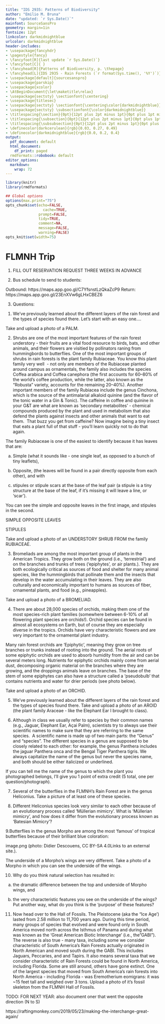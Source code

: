 ```yaml
---
title: "IDS 2935: Patterns of Biodiversity"
author: "Emilio M. Bruna"
date: "updated: `r Sys.Date()`"
mainfont: SourceSansPro
geometry: margin=1in
fontsize: 12pt
linkcolor: darkmidnightblue
urlcolor: darkmidnightblue
header-includes:
- \usepackage{fancyhdr}
- \pagestyle{fancy}
- \fancyfoot[R]{last update `r Sys.Date()`}
- \fancyfoot[C]{ }
- \fancyhead[R]{Patterns of Biodiversity, p. \thepage}
- \fancyhead[L]{IDS 2935 - Rain Forests (`r format(Sys.time(), '%Y')`)}
- \usepackage[default]{sourcesanspro}
- \usepackage{parskip}
- \usepackage{xcolor}
- \AtBeginDocument{\let\maketitle\relax}
- \usepackage{sectsty} \sectionfont{\centering}
- \usepackage{titlesec}
- \usepackage{sectsty} \sectionfont{\centering\color{darkmidnightblue}}
- \usepackage{sectsty} \subsectionfont{\color{darkmidnightblue}}
- \titlespacing{\section}{0pt}{12pt plus 2pt minus 1pt}{0pt plus 1pt minus 1pt}
- \titlespacing{\subsection}{0pt}{12pt plus 2pt minus 1pt}{0pt plus 1pt minus 1pt}
- \titlespacing{\subsubsection}{0pt}{12pt plus 2pt minus 1pt}{0pt plus 1pt minus 1pt}
- \definecolor{darkcerulean}{rgb}{0.03, 0.27, 0.49}
- \definecolor{darkmidnightblue}{rgb}{0.0, 0.2, 0.4}
output:
  pdf_document: default
  html_document:
    df_print: paged
  rmdformats::robobook: default
editor_options: 
  markdown: 
    wrap: 72
---
```



```r
library(knitr)
library(rmdformats)

## Global options
options(max.print="75")
opts_chunk$set(echo=FALSE,
	             cache=TRUE,
               prompt=FALSE,
               tidy=TRUE,
               comment=NA,
               message=FALSE,
               warning=FALSE)
opts_knit$set(width=75)
```


# FLMNH Trip

1) FILL OUT RESERVATION REQUEST THREE WEEKS IN ADVANCE

2) Bus schedule to send to students:

Outbound: https://maps.app.goo.gl/C7YfsnstLzQkaZcP9
Return: https://maps.app.goo.gl/23EnXVw6gLHxCBEZ6

3) Questions:

1. We've previously learned about the different layers of the rain forest and the types of species found there. Let's start with an easy one....

 
Take and upload a photo of a PALM.

2. Shrubs are one of the most important features of the rain forest understory - their fruits are a vital food resource to birds, bats, and other animals, and their flowers are visitied by pollinators raning from hummingbords to butterflies. One of the most important groups of shrubs in rain forests is the plant family Rubiaceae. You know this plant family very well  - not only are members of the Rubiaceae planted around campus as ornamentals, the family also includes the species Coffea arabica and Coffea canephora (the first accounts for 60–80% of the world's coffee production, while the latter, also known as the "Robusta" variety, accounts for the remaining 20–40%). Another important members of the family Rubiacea include the genus Cinchona, which is the source of the antimalarial alkaloid quinine (and the flavor of the tonic water in a Gin & Tonic). The caffeine in coffee and quinine in your G&T are what are known as 'secondary metabolites' - chemical compounds produced by the plant and used in metabolism that also defend the plants against insects and other animals that want to eat them.  That buzz you get from caffeine? Now imagine being a tiny insect that eats a plant full of that stuff - you'll learn quickly not to do that again.

The family Rubiaceae is one of the easiest to identify because it has leaves that are:

(a) Simple (what it sounds like - one single leaf, as opposed to a bunch of tiny leaflets),

(b) Opposite, (the leaves will be found in a pair directly opposite from each other), and with

(c) stipules or stipule scars at the base of the leaf pair (a stipule is a tiny structure at the base of the leaf, if it's missing it will leave a line, or 'scar').

You can see the simple and opposite leaves in the first image, and stipules in the second.

SIMPLE OPPOSITE LEAVES

STIPULES

Take and upload a photo of an UNDERSTORY SHRUB FROM the family RUBIACEAE.


3. Bromeliads are among the most important group of plants in the American Tropics. They grow both on the ground (i.e., 'terrestrial') and on the branches and trunks of trees ('epiphytes', or air plants.). They are both ecologically critical as sources of food and shelter for many animal species, like the hummingbirds that pollinate them and the insects that develop in the water accumulating in their leaves. They are also culturally and economically important to humans as sources of fiber, ornamental plants, and food (e.g., pineapples). 

Take and upload a photo of a BROMELIAD.

4.  There are about 28,000 species of orchids, making them one of the most species-rich plant families (somewhere between 6-10% of all flowering plant species are orchids!). Orchid species can be found in almost all ecosystems on Earth, but of course they are especially diverse in the tropics. Orchids have very characteristic flowers and are very important to the ornamental plant industry. 

Many rain forest orchids are 'Epiphytic', meaning they grow on tree branches or trunks instead of rooting into the ground. The aerial roots of some epiphytic orchids are used to absorb humidity from the air and can be several meters long. Nutrients for epiphytic orchids mainly come from aerial dust, decomposing organic material on the branches where they are growing, and the droppings animals leave on branches. The base of the stem of some epiphytes can also have a structure called a 'pseudobulb' that contains nutrients and water for drier periods (see photo below).

Take and upload a photo of an ORCHID.



5. We've previously learned about the different layers of the rain forest and the types of species found there. Take and upload a photo of an AROID (the plant family Araceae - like the Elephant Ear I brought to class).

6. Although in class we usually refer to species by their common names (e.g., Jaguar, Elephant Ear, Açai Palm), scientists try to always use their scientific names to make sure that they are referring to the same species.  A scientific name is made up of two main parts: the "Genus" and "species". The different species in a genus are supposed to be closely related to each other: for example, the genus Panthera includes the jaguar Panthera onca and the Bengal Tiger Panthera tigris. We always capitalize the name of the genus but never the species name, and both should be either italicized or underlined.

If you can tell me the name of the genus to which the plant you photographed belongs, I'll give you 1 point of extra credit (5 total, one per question/photograph). 

7. Several of the butterflies in the FLMNH's Rain Forest are in the genus Heliconius. Take a picture of at least one of these species. 

8. Different Heliconius species look very similar to each other because of an evolutionary process called 'Müllerian mimicry'. What is 'Müllerian mimicry', and how does it differ from the evolutionary process known as 'Batesian Mimicry'?

9.Butterflies in the genus Morpho are among the most 'famous' of tropical butterflies because of their brilliant blue coloration:

image.png (photo: Didier Descouens, CC BY-SA 4.0Links to an external site.).

The underside of a Morpho's wings are very different. Take a photo of a Morpho in which you can see the underside of the wings.

10.  Why do you think natural selection has resulted in:

(a) the dramatic difference between the top and underside of Morpho wings, and

(b) the very characteristic features you see on the underside of the wings? Put another way, what do you think is the 'purpose' of these features?

11. Now head over to the Hall of Fossils. The Pleistocene (aka the "Ice Age') lasted from 2.58 million to 11,700 years ago. During this time period,  many groups of species that evolved and were found only in South America moved north across the Isthmus of Panama and during what was known as the 'Great American Biotic Interchange' (i.e., the "GABI").  The reverse is also true - many taxa, including some we consider characteristic of South America's Rain Forests actually originated in North American and moved south during the GABI. This includes Jaguars, Peccaries, and and Tapirs. It also means several taxa that we consider characteristic of Rain Forests could be found in North America, including Florida. Some are still around, others have gone extinct.  One of the largest species that moved from South America's rain forests into North America - including Florida - was Eremotherium eomigrans: it was ~15 feet tall and weighed over 3 tons. Upload a photo of it's fossil skeleton from the FLMNH Hall of Fossils.


TODO: FOR NEXT YEAR: also document oner that went the opposite direction (N to S)
 

https://raftingmonkey.com/2019/05/23/making-the-interchange-great-again/
